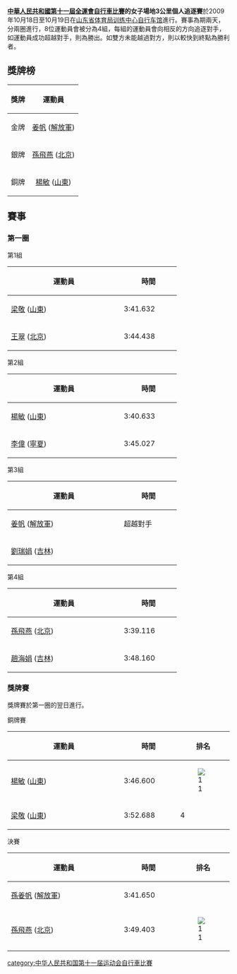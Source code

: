 '''[[中華人民共和國第十一屆全運會|中華人民共和國第十一屆全運會]][[中華人民共和國第十一屆全運會自行車比賽|自行車比賽]]的女子場地3公里個人追逐賽'''於2009年10月18日至10月19日在[[山东省体育局训练中心自行车馆|山东省体育局训练中心自行车馆]]進行。賽事為期兩天，分兩圈進行，8位運動員會被分為4組，每組的運動員會向相反的方向追逐對手，如運動員成功超越對手，則為勝出。如雙方未能越過對方，則以較快到終點為勝利者。

== 獎牌榜 ==
{| class="wikitable"
|- bgcolor="#efefef"
!align=center| 獎牌
!align=center| 運動員
|-
| bgcolor="gold" | 金牌
| [[姜帆_(自行车运动员)|姜帆]] ([[解放軍|解放軍]])
|-
| bgcolor="silver" | 銀牌
| [[孫飛燕|孫飛燕]] ([[北京|北京]])
|-
| bgcolor="cc9966" | 銅牌
| [[楊敏|楊敏]] ([[山東|山東]])
|}

==賽事==
===第一圈===
{{col-begin}}
{{col-2}}
;第1組
{| class="wikitable" style="text-align:center;"
!style="width:15em"| 運動員
!style="width:7em"| 時間
|-
|align=left|[[梁敬|梁敬]] ([[山東|山東]]) || 3:41.632
|-
|align=left|[[王翠|王翠]] ([[北京|北京]]) || 3:44.438
|}
{{col-2}}
;第2組
{| class="wikitable" style="text-align:center;"
!style="width:15em"| 運動員
!style="width:7em"| 時間
|-
|align=left|[[楊敏|楊敏]] ([[山東|山東]]) || 3:40.633 
|-
|align=left|[[李偉|李偉]] ([[寧夏|寧夏]]) || 3:45.027
|}
{{col-end}}
{{col-begin}}
{{col-2}}
;第3組
{| class="wikitable" style="text-align:center;"
!style="width:15em"| 運動員
!style="width:7em"| 時間
|-
|align=left|[[姜帆_(自行车运动员)|姜帆]] ([[解放軍|解放軍]]) || 超越對手
|-
|align=left|[[劉瑞娟|劉瑞娟]] ([[吉林|吉林]]) || 
|}
{{col-2}}
;第4組
{| class="wikitable" style="text-align:center;"
!style="width:15em"| 運動員
!style="width:7em"| 時間
|-
|align=left|[[孫飛燕|孫飛燕]] ([[北京|北京]]) || 3:39.116
|-
|align=left|[[趙海娟|趙海娟]] ([[吉林|吉林]]) || 3:48.160
|}
{{col-end}}

=== 獎牌賽 ===
獎牌賽於第一圈的翌日進行。
{{col-begin}}
{{col-2}}
;銅牌賽
{| class="wikitable" style="text-align:center;"
!style="width:15em"| 運動員
!style="width:7em"| 時間
! 排名
|-
|align=left|[[楊敏|楊敏]] ([[山東|山東]]) || 3:46.600 || [[File:bronze_medal_icon.svg|1]]
|-
|align=left|[[梁敬|梁敬]] ([[山東|山東]]) ||3:52.688  || 4 
|}
{{col-2}}
;決賽
{| class="wikitable" style="text-align:center;"
!style="width:15em"| 運動員
!style="width:7em"| 時間
! 排名
|-
|align=left|[[孫姜帆|孫姜帆]] ([[解放軍|解放軍]]) || 3:41.650 ||
|-
|align=left|[[孫飛燕|孫飛燕]] ([[北京|北京]]) || 3:49.403 ||[[File:silver_medal_icon.svg|1]] 
|}
{{col-end}}

[[category:中华人民共和国第十一届运动会自行車比賽|category:中华人民共和国第十一届运动会自行車比賽]]